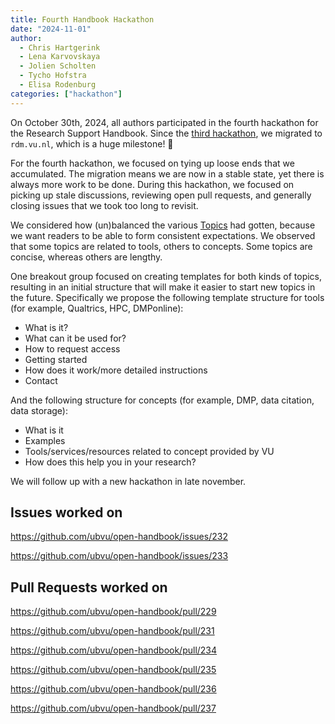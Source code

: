 ```yaml
---
title: Fourth Handbook Hackathon
date: "2024-11-01"
author:
  - Chris Hartgerink
  - Lena Karvovskaya
  - Jolien Scholten
  - Tycho Hofstra
  - Elisa Rodenburg
categories: ["hackathon"]
---
```


On October 30th, 2024, all authors participated in the fourth hackathon for the Research Support Handbook. Since the [third hackathon](https://rdm.vu.nl/blog/2024-09-30hackathon.html), we migrated to `rdm.vu.nl`, which is a huge milestone! 🎉

For the fourth hackathon, we focused on tying up loose ends that we accumulated. The migration means we are now in a stable state, yet there is always more work to be done. During this hackathon, we focused on picking up stale discussions, reviewing open pull requests, and generally closing issues that we took too long to revisit.

We considered how (un)balanced the various [Topics](https://rdm.vu.nl/topics.html) had gotten, because we want readers to be able to form consistent expectations. We observed that some topics are related to tools, others to concepts. Some topics are concise, whereas others are lengthy.

One breakout group focused on creating templates for both kinds of topics, resulting in an initial structure that will make it easier to start new topics in the future. Specifically we propose the following template structure for tools (for example, Qualtrics, HPC, DMPonline):

* What is it?
* What can it be used for?
* How to request access
* Getting started
* How does it work/more detailed instructions
* Contact

And the following structure for concepts (for example, DMP, data citation, data storage):

* What is it
* Examples
* Tools/services/resources related to concept provided by VU
* How does this help you in your research?

We will follow up with a new hackathon in late november.

## Issues worked on

<https://github.com/ubvu/open-handbook/issues/232>

<https://github.com/ubvu/open-handbook/issues/233>

## Pull Requests worked on

<https://github.com/ubvu/open-handbook/pull/229>

<https://github.com/ubvu/open-handbook/pull/231>

<https://github.com/ubvu/open-handbook/pull/234>

<https://github.com/ubvu/open-handbook/pull/235>

<https://github.com/ubvu/open-handbook/pull/236>

<https://github.com/ubvu/open-handbook/pull/237>
